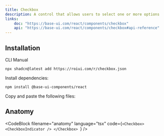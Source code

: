 ```yaml
---
title: Checkbox
description: A control that allows users to select one or more options from a set.
links:
    doc: "https://base-ui.com/react/components/checkbox"
    api: "https://base-ui.com/react/components/checkbox#api-reference"
---
```


<ComponentPreview name="checkbox-demo" />

## Installation

<InstallationTabs>

<InstallationTabsList>
    <InstallationTabsTrigger value="cli">CLI</InstallationTabsTrigger>
    <InstallationTabsTrigger value="manual">Manual</InstallationTabsTrigger>
</InstallationTabsList>

<InstallationTabsContent value="cli">

```package-install
npx shadcn@latest add https://roiui.com/r/checkbox.json
```

</InstallationTabsContent>

<InstallationTabsContent value="manual" data-manual="true">

Install dependencies:

```package-install
npm install @base-ui-components/react
```

Copy and paste the following files:

<ComponentSource
    name="checkbox"
/>

</InstallationTabsContent>

</InstallationTabs>

## Anatomy

<CodeBlock
filename="anatomy"
  language="tsx"
  code={`<Checkbox>
    <CheckboxIndicator />
</Checkbox>
`} />
